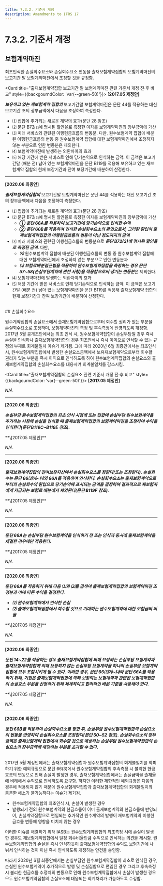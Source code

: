 ```yaml
---
title: 7.3.2. 기준서 개정
description: Amendments to IFRS 17
---
```


# 7.3.2. 기준서 개정

## 보험계약마진

최초인식한 손실회수요소와 손실회수요소 변동을 출재보험계약집합의 보험계약마진의 보고기간 말 보험계약마진에서 조정할 것을 규정함.

<Card title="출재보험계약집합 보고기간 말 보험계약마진 관련 기준서 개정 전·후 비교" style={{backgourndColor: 'var(--green-50)'}}>
<Accordion activeIndex={[]}>
<AccordionTab header="66">
**\[2017.05 제정안]**

***보유하고 있는 재보험계약 집합의*** 보고기간말 보험계약마진은 문단 44를 적용하는 대신 보고기간 초의 장부금액에서 다음을 조정하여 측정한다.

* ⑴ 집합에 추가되는 새로운 계약의 효과(문단 28 참조)
* ⑵ 문단 B72⑵에 명시된 할인율로 측정한 이자를 보험계약마진의 장부금액에 가산
* ⑶ 미래 서비스와 관련된 이행현금흐름의 변동분. 다만, 원수보험계약 집합에 배분된 이행현금흐름의 변동 중 원수보험계약 집합에 대한 보험계약마진에서 조정하지 않는 부분으로 인한 변동분은 제외한다.
* ⑷ 보험계약마진에 발생하는 외환차이의 효과
* ⑸ 해당 기간에 받은 서비스로 인해 당기손익으로 인식하는 금액. 이 금액은 보고기간말 (배분 전) 남아 있는 보험계약마진을 문단 B119를 적용해 보유하고 있는 재보험계약 집합의 현재 보장기간과 잔여 보장기간에 배분하여 산정한다.

---

**\[2020.06 최종안]**

***출재보험계약집합의*** 보고기간말 보험계약마진은 문단 44를 적용하는 대신 보고기간 초의 장부금액에서 다음을 조정하여 측정한다.

* ⑴ 집합에 추가되는 새로운 계약의 효과(문단 28 참조)
* ⑵ 문단 B72⑵에 명시된 할인율로 측정한 이자를 보험계약마진의 장부금액에 가산
  * ***① 문단 66A를 적용하여 보고기간에 당기손익으로 인식한 수익***
  * ***② 문단 66B를 적용하여 인식한 손실회수요소의 환입으로서, 그러한 환입이 출재보험계약집합의 이행현금흐름의 변동이 아닌 정도까지의 금액***
* ⑶ 미래 서비스와 관련된 이행현금흐름의 변동분으로 ***문단 B72(3)에 명시된 할인율로 측정돤 금액***. 다만,
  * ***㈎*** 원수보험계약 집합에 배분된 이행현금흐름의 변동 중 원수보험계약 집합에 대한 보험계약마진에서 조정하지 않는 부분으로 인한 변동분과
  * ***㈏ 보험료배분접근법을 적용하여 원수보험계약집합을 측정하는 경우 문단 57\~58(손실부담계약에 관한 사항)을 적용함으로써 생기는 변동분***은 제외한다.
* ⑷ 보험계약마진에 발생하는 외환차이의 효과
* ⑸ 해당 기간에 받은 서비스로 인해 당기손익으로 인식하는 금액. 이 금액은 보고기간말 (배분 전) 남아 있는 보험계약마진을 문단 B119를 적용해 출재보험계약 집합의 현재 보장기간과 잔여 보장기간에 배분하여 산정한다.
</AccordionTab>
</Accordion>
</Card>

<br/>
## 손실회수요소

원수계약집합의 손실요소에서 출재보험계약집합으로부터 회수할 권리가 있는 부분을 손실회수요소로 조정하며, 보험계약마진의 측정 및 후속측정에 반영되도록 개정함. 2017년 5월 공개초안에서는 최초 인식 시, 원수보험계약집합이 손실부담일 경우 즉시 손실을 인식하나 출재보험계약집합의 경우 최초인식시 즉시 이익으로 인식할 수 있는 규정의 부재로 회계불일치 이슈가 제기됨. 그에 따라 2020년 6월 최종안에서는 최초인식 시, 원수보험계약집합에서 발생한 손실요소금액에서 보유재보험계약으로부터 회수할 권리가 있는 부분을 즉시 이익으로 인식하도록 하여 원수보험계약집합의 손실요소와 출재보험계약집합의 손실회수요소를 대응시켜 회계불일치를 감소시킴.

<Card title="출재보험계약집합의 손실요소 관련 기준서 개정 전·후 비교" style={{backgourndColor: 'var(--green-50)'}}>
<Accordion activeIndex={[]}>
<AccordionTab header="66A">
**\[2017.05 제정안]**

*N/A*

---

**\[2020.06 최종안]**

***손실부담 원수보험계약집합의 최초 인식 시점에 또는 집합에 손실부담 원수보험계약을 추가하는 시점에 손실을 인식할 때 출재보험계약집합의 보험계약마진을 조정하여 수익을 인식한다(문단 B119C\~B119E 참조).***
</AccordionTab>

<AccordionTab header="66B">
**\[2017.05 제정안]**

*N/A*

---

**\[2020.06 최종안]**

***출재보험계약집합의 잔여보장자산에서 손실회수요소를 정한다(또는 조정한다). 손실회수는 문단 66⑶㈎\~㈏와 66A를 적용하여 인식한다. 손실회수요소는 출재보험계약으로부터의 손실회수의 환입으로 당기손익에 표시되는 금액을 결정하며 결과적으로 재보험자에게 지급되는 보험료 배분에서 제외된다(문단 B119F 참조).***
</AccordionTab>

<AccordionTab header="B119C">
**\[2017.05 제정안]**

*N/A*

---

**\[2020.06 최종안]**

***문단 66A는 손실부담 원수보험계약을 인식하기 전 또는 인식과 동시에 출재보험계약을 체결한 경우에만 적용한다.***
</AccordionTab>

<AccordionTab header="B119D">
**\[2017.05 제정안]**

*N/A*

---

**\[2020.06 최종안]**

***문단 66A를 적용하기 위해 다음 ⑴과 ⑵를 곱하여 출재보험계약집합의 보험계약마진 조정분과 이에 따른 수익을 결정한다.***

* ***⑴ 원수보험계약에서 인식한 손실***
* ***⑵ 출재보험계약집합에서 회수할 것으로 기대하는 원수보험계약에 대한 보험금의 비율***
</AccordionTab>

<AccordionTab header="B119E">
**\[2017.05 제정안]**

*N/A*

---

**\[2020.06 최종안]**

***문단 14\~22를 적용하는 경우 출재보험계약집합에 의해 보장되는 손실부담 보험계약과 출재보험계약집합에 의해 보장되지 않는 손실부담 보험계약을 하나의 손실부담 보험계약집합에 모두 포함시키게 될 수 있다. 이러한 경우, 문단 66⑶㈎\~㈏와 문단 66A를 적용하기 위해, 기업은 출재보험계약집합에 의해 보장되는 보험계약과 관련된 보험계약집합의 손실요소 부분을 산정하기 위해 체계적이고 합리적인 배분 기준을 사용해야 한다.***
</AccordionTab>

<AccordionTab header="B119F">
**\[2017.05 제정안]**

*N/A*

---

**\[2020.06 최종안]**

***문단 66B를 적용하여 손실회수요소를 정한 후, 손실부담 원수보험계약집합의 손실요소의 변동을 반영하여 손실회수요소를 조정한다(문단 50\~52 참조). 손실회수요소의 장부금액은 출재보험계약 집합에서 회수할 것으로 예상하는 손실부담 원수보험계약집합의 손실요소의 장부금액에 해당하는 부분을 초과할 수 없다.***
</AccordionTab>
</Accordion>
</Card>

<br/>
2017년 5월 제정안에서는 출재보험계약집합과 원수보험계약집합의 회계불일치를 회피하기 위한 예외규정으로 문단 66(3)에서 원수보험계약집합의 후속측정 시 불리한 현금흐름의 변동으로 인해 손실이 발생한 경우, 출재보험계약집합에서는 손실금액을 출재율에 비례해서 수익으로 인식하도록 요구함. 하지만 이러한 제한적인 예외규정은 다음의 경우에 적용되지 않기 때문에 원수보험계약집합과 출재보험계약집합의 회계불일치의 충분한 해소가 불가능하다는 이슈가 제기됨.

* 원수보험계약집합의 최초인식 시, 손실이 발생한 경우
* 발행되기 전의 원수보험계약의 현금흐름이 이미 출재보험계약의 현금흐름에 반영되어, 손실계약집합으로 편입되는 추가적인 원수계약의 발행이 재보험계약의 이행현금흐름 변동에 영향을 미치지 않는 경우

이러한 이슈를 해결하기 위해 IASB는 원수보험계약집합의 최초측정 시에 손실이 발생한 경우도 재보험계약집합에서 일정 회수비율만큼 수익으로 인식하는 의견을 제시함. 원수보험계약집합의 손실을 즉시 인식하듯이 출재보험계약집합의 수익도 보험기간에 나눠서 인식하는 것이 아닌 즉시 인식하도록 개정하는 안건을 승인함.

따라서 2020년 6월 최종안에서는 손실부담인 원수보험계약집합이 최초로 인식된 경우, 손실인 원수보험계약이 추가적으로 발행 및 손실집합으로 편입된 경우 그리고 후속측정 시 불리한 현금흐름 추정치의 변동으로 인해 원수보험계약집합에서 손실이 발생한 경우 모두 원수보험계약집합의 손실요소에 대응되는 회계처리가 가능하도록 수정함.
